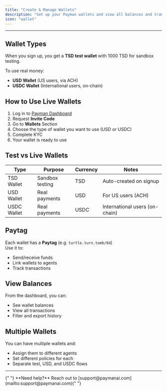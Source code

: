 ```yaml
---
title: "Create & Manage Wallets"
description: "Set up your Payman wallets and view all balances and transactions"
icon: "wallet"
---
```


---

## Wallet Types

When you sign up, you get a **TSD test wallet** with 1000 TSD for sandbox testing.

To use real money:

-   **USD Wallet** (US users, via ACH)
-   **USDC Wallet** (International users, on-chain)

## How to Use Live Wallets

1. Log in to [Payman Dashboard](https://app.paymanai.com)
2. Request **Invite Code**
3. Go to **Wallets** Section
4. Choose the type of wallet you want to use (USD or USDC)
5. Complete KYC
6. Your wallet is ready to use

## Test vs Live Wallets

| Type        | Purpose         | Currency | Notes                          |
| ----------- | --------------- | -------- | ------------------------------ |
| TSD Wallet  | Sandbox testing | TSD      | Auto-created on signup         |
| USD Wallet  | Real payments   | USD      | For US users (ACH)             |
| USDC Wallet | Real payments   | USDC     | International users (on-chain) |

## Paytag

Each wallet has a **Paytag** (e.g. `turtle.turn.tomb/04`)  
Use it to:

-   Send/receive funds
-   Link wallets to agents
-   Track transactions

## View Balances

From the dashboard, you can:

-   See wallet balances
-   View all transactions
-   Filter and export history

## Multiple Wallets

You can have multiple wallets and:

-   Assign them to different agents
-   Set different policies for each
-   Separate test, USD, and USDC flows

---

<Note>
	{" "}
	**Need help?** Reach out to [support@paymanai.com](mailto:support@paymanai.com){" "}
</Note>
